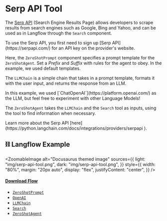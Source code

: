 
# Serp API Tool

The [Serp API](https://serpapi.com/) (Search Engine Results Page) allows developers to scrape results from search engines such as Google, Bing and Yahoo, and can be used as in Langflow through the `Search` component.

<Admonition type="info">
  To use the Serp API, you first need to sign up [Serp
  API](https://serpapi.com/) for an API key on the provider's website.
</Admonition>

Here, the `ZeroShotPrompt` component specifies a prompt template for the `ZeroShotAgent`. Set a _Prefix_ and _Suffix_ with rules for the agent to obey. In the example, we used default templates.

The `LLMChain` is a simple chain that takes in a prompt template, formats it with the user input, and returns the response from an LLM.

<Admonition type="tip">
  In this example, we used [`ChatOpenAI`](https://platform.openai.com/) as the
  LLM, but feel free to experiment with other Language Models!
</Admonition>

The `ZeroShotAgent` takes the `LLMChain` and the `Search` tool as inputs, using the tool to find information when necessary.

<Admonition type="info">
  Learn more about the Serp API
  [here](https://python.langchain.com/docs/integrations/providers/serpapi ).
</Admonition>

## ⛓️ Langflow Example


<ZoomableImage
  alt="Docusaurus themed image"
  sources={{
    light: "img/serp-api-tool.png",
    dark: "img/serp-api-tool.png",
  }}
  style={{
    width: "80%",
    margin: "20px auto",
    display: "flex",
    justifyContent: "center",
  }}
/>

#### <a target="\_blank" href="json_files/SerpAPI_Tool.json" download>Download Flow</a>

<Admonition type="note" title="LangChain Components 🦜🔗">

- [`ZeroShotPrompt`](https://python.langchain.com/docs/modules/model_io/prompts/prompt_templates/)
- [`OpenAI`](https://python.langchain.com/docs/modules/model_io/models/llms/integrations/openai)
- [`LLMChain`](https://python.langchain.com/docs/modules/chains/foundational/llm_chain)
- [`Search`](https://python.langchain.com/docs/integrations/providers/serpapi)
- [`ZeroShotAgent`](https://python.langchain.com/docs/modules/agents/how_to/custom_mrkl_agent)

</Admonition>

